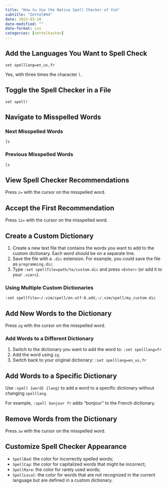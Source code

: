 ```yaml
---
title: "How to Use the Native Spell Checker of Vim"
subtitle: "Zettel#44"
date: 2023-03-10
date-modified: ""
date-format: iso
categories: [zettelkasten]
---
```

## Add the Languages You Want to Spell Check

```vim
set spelllang=en_us,fr
```

Yes, with three times the character `l`.

## Toggle the Spell Checker in a File

```vim
set spell!
```

## Navigate to Misspelled Words

### Next Misspelled Words

```vim
]s
```

### Previous Misspelled Words

```vim
[s
```

## View Spell Checker Recommendations

Press `z=` with the cursor on the misspelled word.

## Accept the First Recommendation

Press `1z=` with the cursor on the misspelled word.

## Create a Custom Dictionary

1. Create a new text file that contains the words you want to add to the custom dictionary. Each word should be on a separate line.
1. Save the file with a `.dic` extension. For example, you could save the file as `programming.dic`.
1. Type `:set spellfile=path/to/custom.dic` and press `<Enter>` (or add it to your `.vimrc`).

### Using Multiple Custom Dictionaries

```vim
:set spellfile=~/.vim/spell/en.utf-8.add,~/.vim/spell/my_custom.dic
```

## Add New Words to the Dictionary

Press `zg` with the cursor on the misspelled word.

### Add Words to a Different Dictionary

1. Switch to the dictionary you want to add the word to: `:set spelllang=fr`
1. Add the word using `zg`.
1. Switch back to your original dictionary: `:set spelllang=en_us,fr`

## Add Words to a Specific Dictionary

Use `:spell {word} {lang}` to add a word to a specific dictionary without changing `spelllang`.

For example, `:spell bonjour fr` adds "bonjour" to the French dictionary.

## Remove Words from the Dictionary

Press `zw` with the cursor on the misspelled word.

## Customize Spell Checker Appearance

* `SpellBad`: the color for incorrectly spelled words;
* `SpellCap`: the color for capitalized words that might be incorrect;
* `SpellRare`: the color for rarely used words;
* `SpellLocal`: the color for words that are not recognized in the current language but are defined in a custom dictionary.

